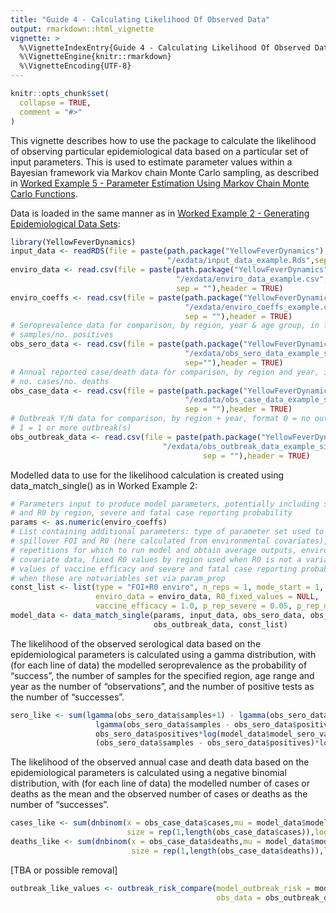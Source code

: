 ```yaml
---
title: "Guide 4 - Calculating Likelihood Of Observed Data"
output: rmarkdown::html_vignette
vignette: >
  %\VignetteIndexEntry{Guide 4 - Calculating Likelihood Of Observed Data}
  %\VignetteEngine{knitr::rmarkdown}
  %\VignetteEncoding{UTF-8}
---
```


```r
knitr::opts_chunk$set(
  collapse = TRUE,
  comment = "#>"
)
```

This vignette describes how to use the package to calculate the likelihood of observing particular epidemiological data based on a particular set of input parameters. This is used to estimate parameter values within a Bayesian framework via Markov chain Monte Carlo sampling, as described in [Worked Example 5 - Parameter Estimation Using Markov Chain Monte Carlo Functions](https://mrc-ide.github.io/YellowFeverDynamics/articles/BWorkedExampleEMCMC.html).

Data is loaded in the same manner as in [Worked Example 2 - Generating Epidemiological Data Sets](https://mrc-ide.github.io/YellowFeverDynamics/articles/BWorkedExampleCDataGenerate.html):

```r
library(YellowFeverDynamics)
input_data <- readRDS(file = paste(path.package("YellowFeverDynamics"),
                                   "/exdata/input_data_example.Rds",sep = ""))
enviro_data <- read.csv(file = paste(path.package("YellowFeverDynamics"),
                                     "/exdata/enviro_data_example.csv",
                                     sep = ""),header = TRUE)
enviro_coeffs <- read.csv(file = paste(path.package("YellowFeverDynamics"),
                                       "/exdata/enviro_coeffs_example.csv",
                                       sep = ""),header = TRUE)
# Seroprevalence data for comparison, by region, year & age group, in format no. 
# samples/no. positives
obs_sero_data <- read.csv(file = paste(path.package("YellowFeverDynamics"),
                                       "/exdata/obs_sero_data_example_single.csv",
                                       sep=""),header = TRUE)  
# Annual reported case/death data for comparison, by region and year, in format 
# no. cases/no. deaths  
obs_case_data <- read.csv(file = paste(path.package("YellowFeverDynamics"),
                                       "/exdata/obs_case_data_example_single.csv",
                                       sep = ""),header = TRUE)    
# Outbreak Y/N data for comparison, by region + year, format 0 = no outbreaks, 
# 1 = 1 or more outbreak(s)
obs_outbreak_data <- read.csv(file = paste(path.package("YellowFeverDynamics"),
                                  "/exdata/obs_outbreak_data_example_single.csv",
                                           sep = ""),header = TRUE)    
```

Modelled data to use for the likelihood calculation is created using data_match_single() as in Worked Example 2:

```r
# Parameters input to produce model parameters, potentially including spillover FOI 
# and R0 by region, severe and fatal case reporting probability
params <- as.numeric(enviro_coeffs)
# List containing additional parameters: type of parameter set used to calculate 
# spillover FOI and R0 (here calculated from environmental covariates), number of 
# repetitions for which to run model and obtain average outputs, environmental 
# covariate data, fixed R0 values by region used when R0 is not a variable, and 
# values of vaccine efficacy and severe and fatal case reporting probability used 
# when these are notvariables set via param_prop
const_list <- list(type = "FOI+R0 enviro", n_reps = 1, mode_start = 1, dt = 1.0,
                   enviro_data = enviro_data, R0_fixed_values = NULL, 
                   vaccine_efficacy = 1.0, p_rep_severe = 0.05, p_rep_death = 0.1)
model_data <- data_match_single(params, input_data, obs_sero_data, obs_case_data, 
                                obs_outbreak_data, const_list)
```

The likelihood of the observed serological data based on the epidemiological parameters is calculated using a gamma distribution, with (for each line of data) the modelled seroprevalence as the probability of "success", the number of samples for the specified region, age range and year as the number of "observations", and the number of positive tests as the number of "successes".

```r
sero_like <- sum(lgamma(obs_sero_data$samples+1) - lgamma(obs_sero_data$positives+1) - 
                   lgamma(obs_sero_data$samples - obs_sero_data$positives + 1) + 
                   obs_sero_data$positives*log(model_data$model_sero_values) + 
                   (obs_sero_data$samples - obs_sero_data$positives)*log(1.0 - model_data$model_sero_values))
```

The likelihood of the observed annual case and death data based on the epidemiological parameters is calculated using a negative binomial distribution, with (for each line of data) the modelled number of cases or deaths as the mean and the observed number of cases or deaths as the number of "successes".

```r
cases_like <- sum(dnbinom(x = obs_case_data$cases,mu = model_data$model_case_values,
                          size = rep(1,length(obs_case_data$cases)),log = TRUE))
deaths_like <- sum(dnbinom(x = obs_case_data$deaths,mu = model_data$model_death_values,
                           size = rep(1,length(obs_case_data$deaths)),log = TRUE))
```

[TBA or possible removal]

```r
outbreak_like_values <- outbreak_risk_compare(model_outbreak_risk = model_data$model_outbreak_risk_values,
                                              obs_data = obs_outbreak_data$outbreak_yn)
```
